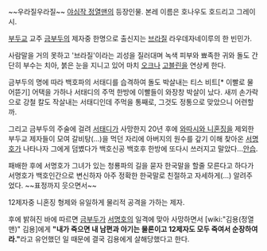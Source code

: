 ~~우라질우라질~~
[[야심작 정열맨]]의 등장인물. 본레 이름은 호나우도 호드리고 그레이시.

[[부두교]] 교주 [[금부두]]의 제자중 한명으로 출신지는 [[브라질]] 라우데자네이루의 한 빈민가.

사람말을 거의 못하고 '브라질'이라는 괴성을 질러대며 녹색 피부와 뾰족한 귀와 돌도 간단히 부수는 치아, 붉은 눈을 지니고 있어 마치 [[오크]]나 [[고블린]]을 연상케 한다.

금부두의 명에 따라 백호파의 서태디를 습격하여 돌도 박살내는 티스 비트[* 이빨로 물어뜯기] 어택을 가하나 서태디의 주먹 한방에 이빨들이 와장창 박살이 났다. 새끼 손가락으로 강철 칼도 작살내는 서태디인데 주먹을 통째로, 그것도 정통으로 맞았으니 어련할까.

그리고 금부두의 주술에 걸려 [[서태디]]가 사망한지 20년 후에 [[와따시와 니혼징]]을 제외한 부두교 제자들이 모여 갈비탕(...)을 먹던 자리에 아버지의 원수를 갚기 이해 찾아온 [[서명호]]가 나타나자 그에게 덤볐다가 백호신공 백호후 한방에 또다시 쓰러지고 말았다...[[안습]].

패배한 후에 서명호가 그녀가 있는 청룡파의 길을 묻자 한국말을 할줄 모른다고 하다가 서명호가 백호인간으로 변신하자 아주 정확한 한국말로 친절하고 자세하게(...) 알려주었다. ~~표정까지 웃으면서~~

12제자중 니혼징 형제와 유일하게 물리적 공격을 가하는 제자.

후에 밝혀진 바에 따르면 [[금부두]]가 [[서명호]]의 일격에 맞아 사망하면서 [wiki:"김용(정열맨)" 김용]에게 '''"내가 죽으면 내 남편과 아기는 물론이고 12제자도 모두 죽여서 순장하여라."'''라고 유언했던 일 때문에 결국 김용에게 살해당했다고 한다.
